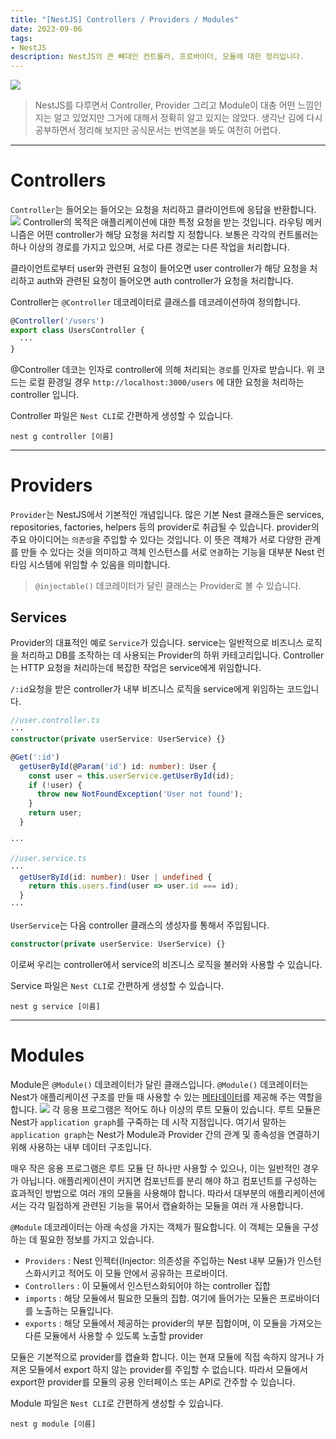 ```yaml
---
title: "[NestJS] Controllers / Providers / Modules"
date: 2023-09-06
tags:
- NestJS
description: NestJS의 큰 뼈대인 컨트롤러, 프로바이더, 모듈에 대한 정리입니다.
---
```


![](/images/thumbnails/nestjs.png)

> NestJS를 다루면서 Controller, Provider 그리고 Module이 대충 어떤 느낌인지는 알고 있었지만 
그거에 대해서 정확히 알고 있지는 않았다. 생각난 김에 다시 공부하면서 정리해 보지만
공식문서는 번역본을 봐도 여전히 어렵다.
***
# Controllers

`Controller`는 들어오는 들어오는 요청을 처리하고 클라이언트에 응답을 반환합니다.
![](https://docs.nestjs.com/assets/Controllers_1.png)
Controller의 목적은 애플리케이션에 대한 특정 요청을 받는 것입니다. 라우팅 메커니즘은 어떤 controller가
해당 요청을 처리할 지 정합니다. 보통은 각각의 컨트롤러는 하나 이상의 경로를 가지고 있으며, 서로 다른 경로는
다른 작업을 처리합니다.

클라이언트로부터 user와 관련된 요청이 들어오면 user controller가 해당 요청을 처리하고
auth와 관련된 요청이 들어오면 auth controller가 요청을 처리합니다.

Controller는 `@Controller` 데코레이터로 클래스를 데코레이션하여 정의합니다.
```ts
@Controller('/users')
export class UsersController {
  ···
}
```

@Controller 데코는 인자로 controller에 의해 처리되는 `경로`를 인자로 받습니다.
위 코드는 로컬 환경일 경우 `http://localhost:3000/users` 에 대한 요청을 처리하는 controller 입니다.

Controller 파일은 `Nest CLI`로 간편하게 생성할 수 있습니다.
```
nest g controller [이름]
```
***
# Providers
`Provider`는 NestJS에서 기본적인 개념입니다. 많은 기본 Nest 클래스들은 services, repositories, factories, helpers
등의 provider로 취급될 수 있습니다. provider의 주요 아이디어는 `의존성`을 주입할 수 있다는 것입니다.
이 뜻은 객체가 서로 다양한 관계를 만들 수 있다는 것을 의미하고 객체 인스턴스를 서로 `연결`하는 기능을 대부분 Nest 런타임 시스템에
위임할 수 있음을 의미합니다.

> `@injectable()` 데코레이터가 달린 클래스는 Provider로 볼 수 있습니다.

## Services
Provider의 대표적인 예로 `Service`가 있습니다. service는 일반적으로 비즈니스 로직을 처리하고 DB를 조작하는 데 
사용되는 Provider의 하위 카테고리입니다. Controller는 HTTP 요청을 처리하는데 복잡한 작업은
service에게 위임합니다.

`/:id`요청을 받은 controller가 내부 비즈니스 로직을 service에게 위임하는 코드입니다.
```ts
//user.controller.ts 
···
constructor(private userService: UserService) {}

@Get(':id')
  getUserById(@Param('id') id: number): User {
    const user = this.userService.getUserById(id);
    if (!user) {
      throw new NotFoundException('User not found');
    }
    return user;
  }

···
```

```ts
//user.service.ts
···
  getUserById(id: number): User | undefined {
    return this.users.find(user => user.id === id);
  }
···
```
`UserService`는 다음 controller 클래스의 생성자를 통해서 주입됩니다.
```ts
constructor(private userService: UserService) {}
```
이로써 우리는 controller에서 service의 비즈니스 로직을 불러와 사용할 수 있습니다.

Service 파일은 `Nest CLI`로 간편하게 생성할 수 있습니다.
```
nest g service [이름]
```
***
# Modules
Module은 `@Module()` 데코레이터가 달린 클래스입니다. `@Module()` 데코레이터는 Nest가 애플리케이션 구조를
만들 때 사용할 수 있는 [메타데이터](https://ko.wikipedia.org/wiki/%EB%A9%94%ED%83%80%EB%8D%B0%EC%9D%B4%ED%84%B0)를 제공해 주는 역할을 합니다.
![](https://docs.nestjs.com/assets/Modules_1.png)
각 응용 프로그램은 적어도 하나 이상의 루트 모듈이 있습니다. 루트 모듈은 Nest가 `application graph`를 구죽하는 데
시작 지점입니다. 여기서 말하는 `application graph`는 Nest가 Module과 Provider 간의 관계 및 종속성을 
연결하기 위해 사용하는 내부 데이터 구조입니다.

매우 작은 응용 프로그램은 루트 모듈 단 하나만 사용할 수 있으나, 이는 일반적인 경우가 아닙니다.
애플리케이션이 커지면 컴포넌트를 분리 해야 하고 컴포넌트를 구성하는 효과적인 방법으로 여러 개의 모듈을
사용해야 합니다. 따라서 대부분의 애플리케이션에서는 각각 밀접하게 관련된 기능을 묶어서 캡슐화하는
모듈을 여러 개 사용합니다.

`@Module` 데코레이터는 아래 속성을 가지는 객체가 필요합니다. 이 객체는 모듈을 구성하는 데 필요한 정보를 가지고 있습니다.
- `Providers` : Nest 인젝터(Injector: 의존성을 주입하는 Nest 내부 모듈)가 인스턴스화시키고 적어도 이 모듈 안에서 공유하는 프로바이더.
- `Controllers` : 이 모듈에서 인스턴스화되어야 하는 controller 집합
- `imports` : 해당 모듈에서 필요한 모듈의 집합. 여기에 들어가는 모듈은 프로바이더를 노출하는 모듈입니다.
- `exports` : 해당 모듈에서 제공하는 provider의 부분 집합이며, 이 모듈을 가져오는 다른 모듈에서
사용할 수 있도록 노출할 provider

모듈은 기본적으로 provider를 캡슐화 합니다. 이는 현재 모듈에 직접 속하지 않거나 가져온 모듈에서 export 하지 않는
provider를 주입할 수 없습니다. 따라서 모듈에서 export한 provider를 모듈의 공용 인터페이스 또는 API로 간주할 수 있습니다.

Module 파일은 `Nest CLI`로 간편하게 생성할 수 있습니다.
```
nest g module [이름]
```